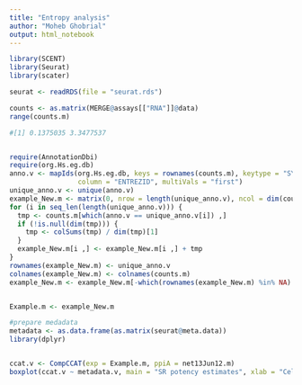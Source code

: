 ---
title: "Entropy analysis"
author: "Moheb Ghobrial"
output: html_notebook
---



```{r}

library(SCENT)
library(Seurat)
library(scater)

seurat <- readRDS(file = "seurat.rds")

counts <- as.matrix(MERGE@assays[["RNA"]]@data)
range(counts.m)

#[1] 0.1375035 3.3477537


require(AnnotationDbi)
require(org.Hs.eg.db)
anno.v <- mapIds(org.Hs.eg.db, keys = rownames(counts.m), keytype = "SYMBOL", 
                 column = "ENTREZID", multiVals = "first")
unique_anno.v <- unique(anno.v)
example_New.m <- matrix(0, nrow = length(unique_anno.v), ncol = dim(counts.m)[2])
for (i in seq_len(length(unique_anno.v))) {
  tmp <- counts.m[which(anno.v == unique_anno.v[i]) ,]
  if (!is.null(dim(tmp))) {
    tmp <- colSums(tmp) / dim(tmp)[1]
  }
  example_New.m[i ,] <- example_New.m[i ,] + tmp
}
rownames(example_New.m) <- unique_anno.v
colnames(example_New.m) <- colnames(counts.m)
example_New.m <- example_New.m[-which(rownames(example_New.m) %in% NA) ,]


Example.m <- example_New.m

#prepare medadata
metadata <- as.data.frame(as.matrix(seurat@meta.data))
library(dplyr)


ccat.v <- CompCCAT(exp = Example.m, ppiA = net13Jun12.m)
boxplot(ccat.v ~ metadata.v, main = "SR potency estimates", xlab = "Cell Type", ylab = "SR")


```



